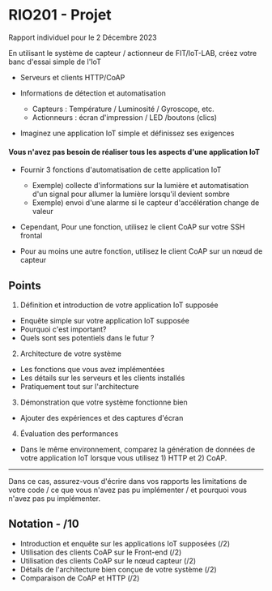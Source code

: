 # RIO201 - Projet

Rapport individuel pour le 2 Décembre 2023

En utilisant le système de capteur / actionneur de FIT/IoT-LAB, créez votre banc d'essai simple de l'IoT

- Serveurs et clients HTTP/CoAP

- Informations de détection et automatisation
  - Capteurs : Température / Luminosité / Gyroscope, etc.
  - Actionneurs : écran d'impression / LED /boutons (clics)

- Imaginez une application IoT simple et définissez ses exigences


#### Vous n'avez pas besoin de réaliser tous les aspects d'une application IoT

- Fournir 3 fonctions d'automatisation de cette application IoT

    - Exemple) collecte d'informations sur la lumière et automatisation d'un signal pour allumer la lumière lorsqu'il devient sombre
    - Exemple) envoi d'une alarme si le capteur d'accélération change de valeur

- Cependant, Pour une fonction, utilisez le client CoAP sur votre SSH frontal

- Pour au moins une autre fonction, utilisez le client CoAP sur un nœud de capteur

## Points

1) Définition et introduction de votre application IoT supposée

- Enquête simple sur votre application IoT supposée
- Pourquoi c'est important?
- Quels sont ses potentiels dans le futur ?

2) Architecture de votre système

- Les fonctions que vous avez implémentées
- Les détails sur les serveurs et les clients installés
- Pratiquement tout sur l'architecture

3) Démonstration que votre système fonctionne bien

- Ajouter des expériences et des captures d'écran

4) Évaluation des performances

- Dans le même environnement, comparez la génération de données de votre application IoT lorsque vous utilisez 1) HTTP et 2) CoAP.

---

Dans ce cas, assurez-vous d'écrire dans vos rapports les limitations de votre code / ce que vous n'avez pas pu implémenter / et pourquoi vous n'avez pas pu implémenter.

## Notation - /10

- Introduction et enquête sur les applications IoT supposées (/2)
- Utilisation des clients CoAP sur le Front-end (/2)
- Utilisation des clients CoAP sur le nœud capteur (/2)
- Détails de l'architecture bien conçue de votre système (/2)
- Comparaison de CoAP et HTTP (/2)